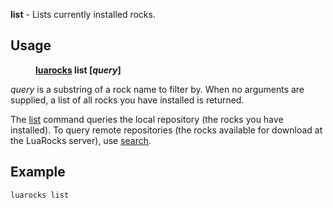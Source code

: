 '''list''' - Lists currently installed rocks.

== Usage ==

:'''[[luarocks.wiki|luarocks]] list <nowiki>[</nowiki>''query''<nowiki>]</nowiki>'''

''query'' is a substring of a rock name to filter by. When no arguments are supplied, a list of all rocks you have installed is returned.

The [[list.wiki|list]] command queries the local repository (the rocks you have installed). To query remote repositories (the rocks available for download at the LuaRocks server), use [[search.wiki|search]].

== Example ==

 luarocks list


